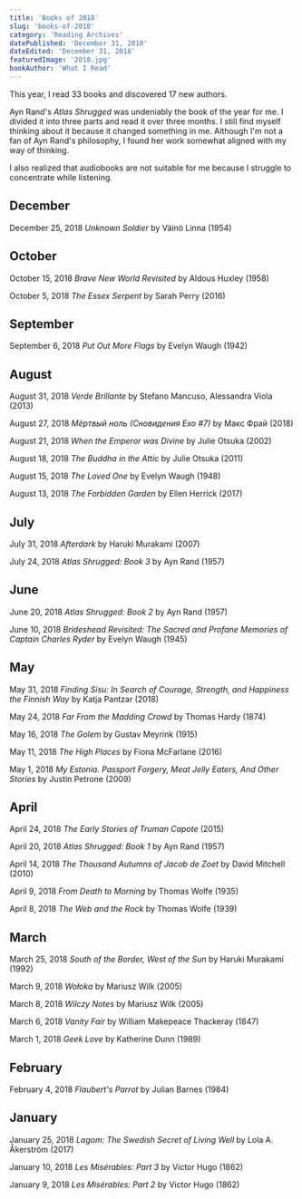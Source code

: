 ```yaml
---
title: 'Books of 2018'
slug: 'books-of-2018'
category: 'Reading Archives'
datePublished: 'December 31, 2018'
dateEdited: 'December 31, 2018'
featuredImage: '2018.jpg'
bookAuthor: 'What I Read'
---
```


This year, I read 33 books and discovered 17 new authors.

Ayn Rand's _Atlas Shrugged_ was undeniably the book of the year for me. I
divided it into three parts and read it over three months. I still find myself
thinking about it because it changed something in me. Although I'm not a fan of
Ayn Rand's philosophy, I found her work somewhat aligned with my way of
thinking.

I also realized that audiobooks are not suitable for me because I struggle to
concentrate while listening.

## December

December 25, 2018 _Unknown Soldier_ by Väinö Linna (1954)

## October

October 15, 2018 _Brave New World Revisited_ by Aldous Huxley (1958)

October 5, 2018 _The Essex Serpent_ by Sarah Perry (2016)

## September

September 6, 2018 _Put Out More Flags_ by Evelyn Waugh (1942)

## August

August 31, 2018 _Verde Brillante_ by Stefano Mancuso, Alessandra Viola (2013)

August 27, 2018 _Мёртвый ноль (Сновидения Ехо #7)_ by Макс Фрай (2018)

August 21, 2018 _When the Emperor was Divine_ by Julie Otsuka (2002)

August 18, 2018 _The Buddha in the Attic_ by Julie Otsuka (2011)

August 15, 2018 _The Loved One_ by Evelyn Waugh (1948)

August 13, 2018 _The Forbidden Garden_ by Ellen Herrick (2017)

## July

July 31, 2018 _Afterdark_ by Haruki Murakami (2007)

July 24, 2018 _Atlas Shrugged: Book 3_ by Ayn Rand (1957)

## June

June 20, 2018 _Atlas Shrugged: Book 2_ by Ayn Rand (1957)

June 10, 2018 _Brideshead Revisited: The Sacred and Profane Memories of Captain
Charles Ryder_ by Evelyn Waugh (1945)

## May

May 31, 2018 _Finding Sisu: In Search of Courage, Strength, and Happiness the
Finnish Way_ by Katja Pantzar (2018)

May 24, 2018 _Far From the Madding Crowd_ by Thomas Hardy (1874)

May 16, 2018 _The Golem_ by Gustav Meyrink (1915)

May 11, 2018 _The High Places_ by Fiona McFarlane (2016)

May 1, 2018 _My Estonia. Passport Forgery, Meat Jelly Eaters, And Other Stories_
by Justin Petrone (2009)

## April

April 24, 2018 _The Early Stories of Truman Capote_ (2015)

April 20, 2018 _Atlas Shrugged: Book 1_ by Ayn Rand (1957)

April 14, 2018 _The Thousand Autumns of Jacob de Zoet_ by David Mitchell (2010)

April 9, 2018 _From Death to Morning_ by Thomas Wolfe (1935)

April 8, 2018 _The Web and the Rock_ by Thomas Wolfe (1939)

## March

March 25, 2018 _South of the Border, West of the Sun_ by Haruki Murakami (1992)

March 9, 2018 _Wołoka_ by Mariusz Wilk (2005)

March 8, 2018 _Wilczy Notes_ by Mariusz Wilk (2005)

March 6, 2018 _Vanity Fair_ by William Makepeace Thackeray (1847)

March 1, 2018 _Geek Love_ by Katherine Dunn (1989)

## February

February 4, 2018 _Flaubert's Parrot_ by Julian Barnes (1984)

## January

January 25, 2018 _Lagom: The Swedish Secret of Living Well_ by Lola A. Åkerström
(2017)

January 10, 2018 _Les Misérables: Part 3_ by Victor Hugo (1862)

January 9, 2018 _Les Misérables: Part 2_ by Victor Hugo (1862)
